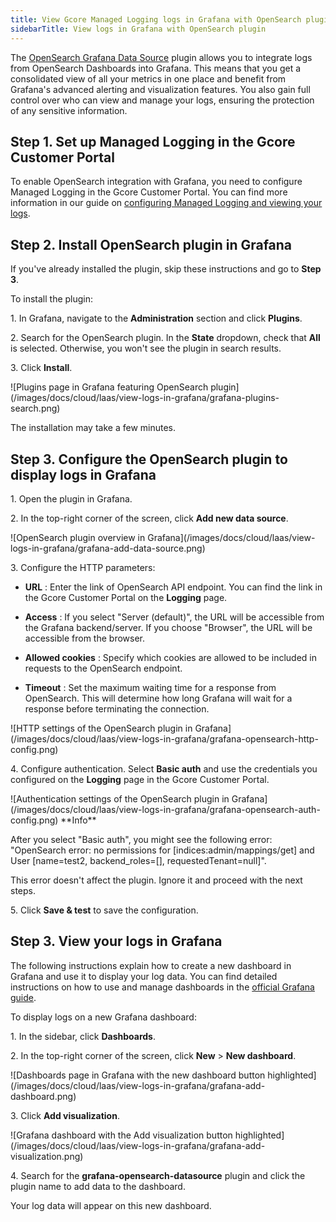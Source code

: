 ---
title: View Gcore Managed Logging logs in Grafana with OpenSearch plugin
sidebarTitle: View logs in Grafana with OpenSearch plugin
---

The [OpenSearch Grafana Data Source](https://grafana.com/grafana/plugins/grafana-opensearch-datasource/?tab=overview) plugin allows you to integrate logs from OpenSearch Dashboards into Grafana. This means that you get a consolidated view of all your metrics in one place and benefit from Grafana's advanced alerting and visualization features. You also gain full control over who can view and manage your logs, ensuring the protection of any sensitive information.

## Step 1. Set up Managed Logging in the Gcore Customer Portal

To enable OpenSearch integration with Grafana, you need to configure Managed Logging in the Gcore Customer Portal. You can find more information in our guide on [configuring Managed Logging and viewing your logs](/cloud/logging-as-a-service/configure-logging-and-view-your-logs).

## Step 2. Install OpenSearch plugin in Grafana

If you've already installed the plugin, skip these instructions and go to **Step 3**.

To install the plugin:

1\. In Grafana, navigate to the **Administration** section and click **Plugins**.

2\. Search for the OpenSearch plugin. In the **State** dropdown, check that **All** is selected. Otherwise, you won't see the plugin in search results.

3\. Click **Install**.


<Frame>![Plugins page in Grafana featuring OpenSearch plugin](/images/docs/cloud/laas/view-logs-in-grafana/grafana-plugins-search.png)</Frame>



The installation may take a few minutes. 

## Step 3. Configure the OpenSearch plugin to display logs in Grafana

1\. Open the plugin in Grafana.

2\. In the top-right corner of the screen, click **Add new data source**. 


<Frame>![OpenSearch plugin overview in Grafana](/images/docs/cloud/laas/view-logs-in-grafana/grafana-add-data-source.png)</Frame>



3\. Configure the HTTP parameters:

  * **URL** : Enter the link of OpenSearch API endpoint. You can find the link in the Gcore Customer Portal on the **Logging** page.

  * **Access** : If you select "Server (default)", the URL will be accessible from the Grafana backend/server. If you choose "Browser", the URL will be accessible from the browser.

  * **Allowed cookies** : Specify which cookies are allowed to be included in requests to the OpenSearch endpoint.

  * **Timeout** : Set the maximum waiting time for a response from OpenSearch. This will determine how long Grafana will wait for a response before terminating the connection.



<Frame>![HTTP settings of the OpenSearch plugin in Grafana](/images/docs/cloud/laas/view-logs-in-grafana/grafana-opensearch-http-config.png)</Frame>



4\. Configure authentication. Select **Basic auth** and use the credentials you configured on the **Logging** page in the Gcore Customer Portal.


<Frame>![Authentication settings of the OpenSearch plugin in Grafana](/images/docs/cloud/laas/view-logs-in-grafana/grafana-opensearch-auth-config.png)</Frame>

 <Info>
**Info**

After you select "Basic auth", you might see the following error: "OpenSearch error: no permissions for [indices:admin/mappings/get] and User [name=test2, backend_roles=[], requestedTenant=null]". 

This error doesn't affect the plugin. Ignore it and proceed with the next steps.
</Info>

5\. Click **Save & test** to save the configuration. 

## Step 3. View your logs in Grafana

The following instructions explain how to create a new dashboard in Grafana and use it to display your log data. You can find detailed instructions on how to use and manage dashboards in the [official Grafana guide](https://grafana.com/docs/grafana/latest/dashboards/).

To display logs on a new Grafana dashboard:

1\. In the sidebar, click **Dashboards**. 

2\. In the top-right corner of the screen, click **New** > **New dashboard**.


<Frame>![Dashboards page in Grafana with the new dashboard button highlighted](/images/docs/cloud/laas/view-logs-in-grafana/grafana-add-dashboard.png)</Frame>



3\. Click **Add visualization**.


<Frame>![Grafana dashboard with the Add visualization button highlighted](/images/docs/cloud/laas/view-logs-in-grafana/grafana-add-visualization.png)</Frame>



4\. Search for the **grafana-opensearch-datasource** plugin and click the plugin name to add data to the dashboard.

Your log data will appear on this new dashboard.